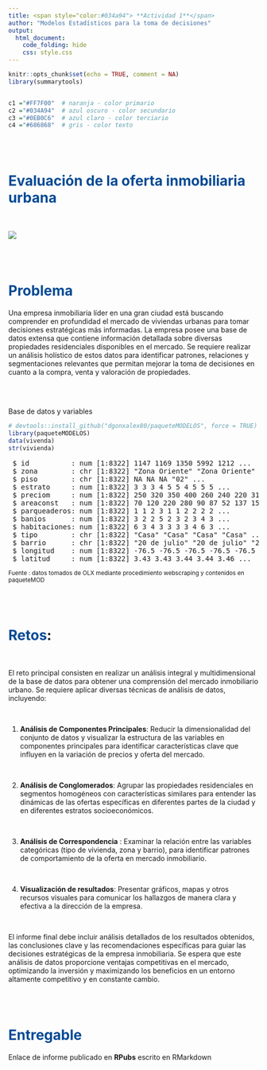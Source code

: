 ```yaml
---
title: <span style="color:#034a94"> **Actividad 1**</span>
author: "Modelos Estadísticos para la toma de decisiones"
output:
  html_document:
    code_folding: hide
    css: style.css
---
```


```r
knitr::opts_chunk$set(echo = TRUE, comment = NA)
library(summarytools)


c1 ="#FF7F00"  # naranja - color primario 
c2 ="#034A94"  # azul oscuro - color secundario
c3 ="#0EB0C6"  # azul claro - color terciario
c4 ="#686868"  # gris - color texto
```

</br></br>

# <span style="color:#034a94">**Evaluación de la oferta inmobiliaria urbana**</span>

</br>

![](img/caso1.png)

</br></br>

# <span style="color:#034a94">**Problema**</span>

Una empresa inmobiliaria líder en una gran ciudad está buscando comprender en profundidad el mercado de viviendas urbanas para tomar decisiones estratégicas más informadas. La empresa posee una base de datos extensa que contiene información detallada sobre diversas propiedades residenciales disponibles en el mercado. Se requiere realizar un análisis holístico de estos datos para identificar patrones, relaciones y segmentaciones relevantes que permitan mejorar la toma de decisiones en cuanto a la compra, venta y valoración de propiedades.


</br></br>

Base de datos y variables

```r
# devtools::install_github("dgonxalex80/paqueteMODELOS", force = TRUE)
library(paqueteMODELOS)
data(vivenda)
str(vivienda)
```

<pre>
 $ id          : num [1:8322] 1147 1169 1350 5992 1212 ...
 $ zona        : chr [1:8322] "Zona Oriente" "Zona Oriente" "Zona Oriente" "Zona Sur" ...
 $ piso        : chr [1:8322] NA NA NA "02" ...
 $ estrato     : num [1:8322] 3 3 3 4 5 5 4 5 5 5 ...
 $ preciom     : num [1:8322] 250 320 350 400 260 240 220 310 320 780 ...
 $ areaconst   : num [1:8322] 70 120 220 280 90 87 52 137 150 380 ...
 $ parqueaderos: num [1:8322] 1 1 2 3 1 1 2 2 2 2 ...
 $ banios      : num [1:8322] 3 2 2 5 2 3 2 3 4 3 ...
 $ habitaciones: num [1:8322] 6 3 4 3 3 3 3 4 6 3 ...
 $ tipo        : chr [1:8322] "Casa" "Casa" "Casa" "Casa" ...
 $ barrio      : chr [1:8322] "20 de julio" "20 de julio" "20 de julio" "3 de julio" ...
 $ longitud    : num [1:8322] -76.5 -76.5 -76.5 -76.5 -76.5 ...
 $ latitud     : num [1:8322] 3.43 3.43 3.44 3.44 3.46 ...
</pre>

<sub> Fuente : datos tomados de OLX mediante procedimiento webscraping y contenidos en paqueteMOD </sub>

</br></br>

# <span style="color:#034a94">**Retos**</span>: 

</br>

El reto principal consisten en realizar un análisis integral y multidimensional de la base de datos para obtener una comprensión del mercado inmobiliario urbano. Se requiere aplicar diversas técnicas de análisis de datos, incluyendo:

</br>

1. **Análisis de Componentes Principales**: Reducir la dimensionalidad del conjunto de datos y visualizar la estructura de las variables en componentes principales para identificar características clave que influyen en la variación de precios y oferta del mercado.

</br>

2. **Análisis de Conglomerados**: Agrupar las propiedades residenciales en segmentos homogéneos con características similares para entender las dinámicas de las ofertas específicas en diferentes partes de la ciudad y en diferentes estratos socioeconómicos.

</br>

3. **Análisis de Correspondencia** : Examinar la relación entre las variables categóricas (tipo de vivienda, zona y barrio), para identificar patrones de comportamiento de la  oferta en mercado inmobiliario.

</br>

4. **Visualización de resultados**: Presentar gráficos, mapas y otros recursos visuales para comunicar los hallazgos de manera clara y efectiva a la dirección de la empresa.

</br>

El informe final debe incluir análisis detallados de los resultados obtenidos, las conclusiones clave y las recomendaciones específicas para guiar las decisiones estratégicas de la empresa inmobiliaria. Se espera que este análisis de datos proporcione ventajas competitivas en el mercado, optimizando la inversión y maximizando los beneficios en un entorno altamente competitivo y en constante cambio.


</br></br>


# <span style="color:#034a94">**Entregable**</span>

Enlace de informe publicado en **RPubs** escrito en RMarkdown






